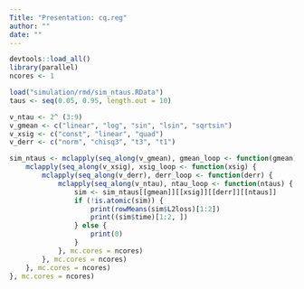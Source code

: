 ```yaml
---
Title: "Presentation: cq.reg"
author: ""
date: ""
---
```


```r
devtools::load_all()
library(parallel)
ncores <- 1
```

```r
load("simulation/rmd/sim_ntaus.RData")
taus <- seq(0.05, 0.95, length.out = 10)
```

```r
v_ntau <- 2^ (3:9)
v_gmean <- c("linear", "log", "sin", "lsin", "sqrtsin")
v_xsig <- c("const", "linear", "quad")
v_derr <- c("norm", "chisq3", "t3", "t1")

sim_ntaus <- mclapply(seq_along(v_gmean), gmean_loop <- function(gmean) {
    mclapply(seq_along(v_xsig), xsig_loop <- function(xsig) {
        mclapply(seq_along(v_derr), derr_loop <- function(derr) {
            mclapply(seq_along(v_ntau), ntau_loop <- function(ntaus) {
                sim <- sim_ntaus[[gmean]][[xsig]][[derr]][[ntaus]]
                if (!is.atomic(sim)) {
                    print(rowMeans(sim$L2loss)[1:2])
                    print((sim$time)[1:2, ])
                } else {
                    print(0)
                }
            }, mc.cores = ncores)
        }, mc.cores = ncores)
    }, mc.cores = ncores)
}, mc.cores = ncores)
```
